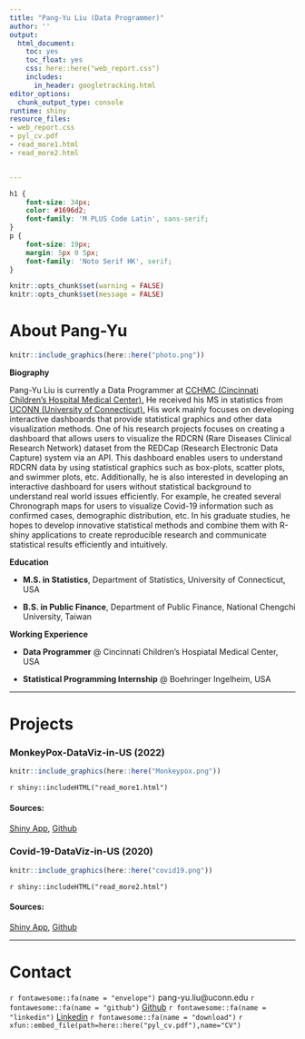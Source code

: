 ---
title: "Pang-Yu Liu (Data Programmer)"
author: ''
output:
  html_document:
    toc: yes
    toc_float: yes
    css: here::here("web_report.css")
    includes:
      in_header: googletracking.html
editor_options:
  chunk_output_type: console
runtime: shiny
resource_files:
- web_report.css
- pyl_cv.pdf
- read_more1.html
- read_more2.html


---

<link rel="preconnect" href="https://fonts.googleapis.com">
<link rel="preconnect" href="https://fonts.gstatic.com" crossorigin>
<link href="https://fonts.googleapis.com/css2?family=M+PLUS+Code+Latin:wght@500&display=swap" rel="stylesheet">
<link href="https://fonts.googleapis.com/css2?family=Noto+Serif+HK&display=swap" rel="stylesheet">
```{css echo=FALSE}
h1 {
    font-size: 34px;
    color: #1696d2;
    font-family: 'M PLUS Code Latin', sans-serif;
}
p {
    font-size: 19px;
    margin: 5px 0 5px;
    font-family: 'Noto Serif HK', serif;
}
```

```{r rmarkdown-setup, echo = FALSE}
knitr::opts_chunk$set(warning = FALSE)
knitr::opts_chunk$set(message = FALSE)
```

# About Pang-Yu

```{r echo=FALSE,out.width="25%", out.height='25%'}
knitr::include_graphics(here::here("photo.png"))

```

 **Biography**
<!-- <h3><b>Biography</b></h3> -->

<p>Pang-Yu Liu is currently a Data Programmer at <a href="https://www.cincinnatichildrens.org/research/divisions/b/biostatistics">CCHMC (Cincinnati Children's Hospital Medical Center).</a> He received his MS in statistics from <a href="https://stat.uconn.edu/">UCONN (University of Connecticut).</a> His work mainly focuses on developing interactive dashboards that provide statistical graphics and other data visualization methods. One of his research projects focuses on creating a dashboard that allows users to visualize the RDCRN (Rare Diseases Clinical Research Network) dataset from the REDCap (Research Electronic Data Capture) system via an API. This dashboard enables users to understand RDCRN data by using statistical graphics such as box-plots, scatter plots, and swimmer plots, etc. Additionally, he is also interested in developing an interactive dashboard for users without statistical background to understand real world issues efficiently. For example, he created several Chronograph maps for users to visualize Covid-19 information such as confirmed cases, demographic distribution, etc. In his graduate studies, he hopes to develop innovative statistical methods and combine them with R-shiny applications to create reproducible research and communicate statistical results efficiently and intuitively.</p>


 **Education**

* **M.S. in Statistics**, Department of Statistics, University of Connecticut, USA

* **B.S. in Public Finance**, Department of Public Finance, National Chengchi University, Taiwan

 **Working Experience**

* **Data Programmer** @ Cincinnati Children's Hospiatal Medical Center, USA

* **Statistical Programming Internship** @ Boehringer Ingelheim, USA

-----

# Projects

### **MonkeyPox-DataViz-in-US (2022)**

 ```{r echo=FALSE ,out.width="75%", out.height='50%'}
 knitr::include_graphics(here::here("Monkeypox.png"))
 ```

`r shiny::includeHTML("read_more1.html")`

<h4><b>Sources:</b></h4> <p><a href="https://jeffliu.shinyapps.io/MonkeyPoxDashboard/#section-dashboard">Shiny App</a>, <a href="https://github.com/liuc3k/MonkeyPox-Dashboard-in-US">Github</a></p>

### **Covid-19-DataViz-in-US (2020)**

```{r echo=FALSE, out.width="75%", out.height='50%'}
knitr::include_graphics(here::here("covid19.png"))
```


`r shiny::includeHTML("read_more2.html")`

<!-- **Sources**: [Shiny App](https://jeffliu.shinyapps.io/covid19dashboard/), [Github](https://github.com/liuc3k/Covid-19-Dashboard-in-US) -->
<h4><b>Sources:</b></h4> <p><a href="https://jeffliu.shinyapps.io/covid19dashboard/">Shiny App</a>, <a href="https://github.com/liuc3k/Covid-19-Dashboard-in-US">Github</a></p>


-----

# Contact

`r fontawesome::fa(name = "envelope")` pang-yu.liu@uconn.edu
`r fontawesome::fa(name = "github")` [Github](https://github.com/liuc3k) 
`r fontawesome::fa(name = "linkedin")` [Linkedin](https://www.linkedin.com/in/pang-yu-liu-468479129) 
`r fontawesome::fa(name = "download")` `r xfun::embed_file(path=here::here("pyl_cv.pdf"),name="CV")`




